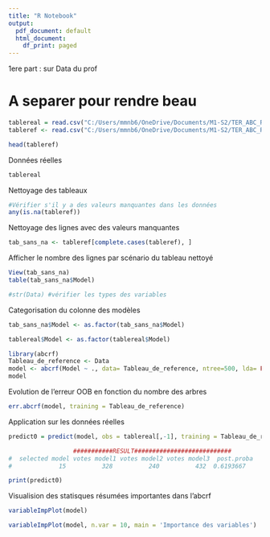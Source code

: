 ```yaml
---
title: "R Notebook"
output:
  pdf_document: default
  html_document:
    df_print: paged
---
```


1ere part : sur Data du prof

# A separer pour rendre beau
```r
tablereal = read.csv("C:/Users/mmnb6/OneDrive/Documents/M1-S2/TER_ABC_RF/Tableau+Fig/données réelles/MyTableREALDataSecondSampling", sep = " ")
tableref <- read.csv("C:/Users/mmnb6/OneDrive/Documents/M1-S2/TER_ABC_RF/Tableau+Fig/données réelles/MyReferenceTable", sep = " ")

head(tableref)
```
Données réelles
```r
tablereal
```

Nettoyage des tableaux
```r
#Vérifier s'il y a des valeurs manquantes dans les données
any(is.na(tableref))
```



Nettoyage des lignes avec des valeurs manquantes
```r
tab_sans_na <- tableref[complete.cases(tableref), ]
```

Afficher le nombre des lignes par scénario du tableau nettoyé
```r
View(tab_sans_na)
table(tab_sans_na$Model)
```


```r
#str(Data) #vérifier les types des variables
```
 Categorisation du colonne des modèles
```r
tab_sans_na$Model <- as.factor(tab_sans_na$Model)

tablereal$Model <- as.factor(tablereal$Model)
```


```r
library(abcrf)
Tableau_de_reference <- Data
model <- abcrf(Model ~ ., data= Tableau_de_reference, ntree=500, lda= FALSE )
model
```

Evolution de l'erreur OOB en fonction du nombre des arbres
```r
err.abcrf(model, training = Tableau_de_reference)
```




Application sur les données réelles
```r
predict0 = predict(model, obs = tablereal[,-1], training = Tableau_de_reference)

                  ###########RESULT###########################
#  selected model votes model1 votes model2 votes model3  post.proba
#             15          328          240          432  0.6193667
```
```r
print(predict0)
```


Visualision des statisques résumées importantes dans l'abcrf
```r
variableImpPlot(model)
```




```r
variableImpPlot(model, n.var = 10, main = 'Importance des variables')
```



